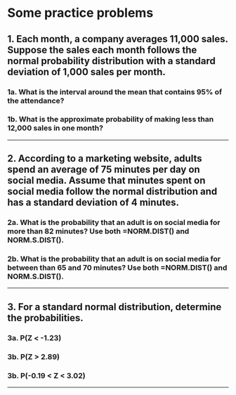 # Some practice problems

## 1. Each month, a company averages 11,000 sales. Suppose the sales each month follows the normal probability distribution with a standard deviation of 1,000 sales per month. 

### 1a. What is the interval around the mean that contains 95% of the attendance? 

### 1b. What is the approximate probability of making less than 12,000 sales in one month?

***

## 2. According to a marketing website, adults spend an average of 75 minutes per day on social media. Assume that minutes spent on social media follow the normal distribution and has a standard deviation of 4 minutes. 

### 2a. What is the probability that an adult is on social media for more than 82 minutes? Use both =NORM.DIST() and NORM.S.DIST().

### 2b. What is the probability that an adult is on social media for between than 65 and 70 minutes? Use both =NORM.DIST() and NORM.S.DIST().

***

## 3. For a standard normal distribution, determine the probabilities.

### 3a. P(Z < -1.23)

### 3b. P(Z > 2.89)

### 3b. P(-0.19 < Z < 3.02)

***
